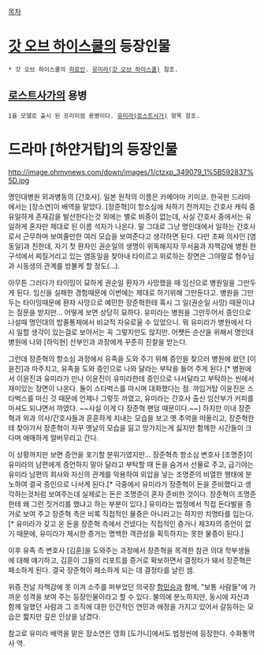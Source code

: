 [[목차]]

= [[갓 오브 하이스쿨]]의 등장인물 =
 * 갓 오브 하이스쿨의 [[히로인]]. [[유미라(갓 오브 하이스쿨)]] 참조.

== [[로스트사가]]의 용병 ==
 1을 모델로 출시 된 프리미엄 용병이다. [[유미라(로스트사가)]] 항목 참조.

= 드라마 [하얀거탑]의 등장인물 =
http://image.ohmynews.com/down/images/1/ctzxp_349079_1%5B592837%5D.jpg

명인대병원 외과병동의 [간호사]. 일본 원작의 이름은 카메야마 키미코. 한국판 드라마에서는 [장소연]이 배역을 맡았다. [장준혁]이 항소심에 처하기 전까지는 간호사 캐릭 중 유일하게 존재감을 발산한다는것 외에는 별로 비중이 없는데, 사실 간호사 중에서는 유일하게 혼자만 제대로 된 이름 석자가 나온다. 말 그대로 그냥 명인대에서 일하는 간호사로서 근무하며 보여줄만한 여러 모습을 보여준다고 생각하면 된다. 다만 초짜 의사인 [염동일]과 친한데, 자기 첫 환자인 권순일의 생명이 위독해지자 무서움과 자책감에 병원 한구석에서 찌질거리고 있는 염동일을 찾아내 타이르고 위로하는 장면은 그야말로 형수님과 시동생의 관계를 방불케 할 정도(…).

아무튼 그러다가 타이밍이 묘하게 권순일 환자가 사망했을 때 임신으로 병원일을 그만두게 된다. 임신을 실패한 경험때문에 이번에는 제대로 하기위해 그만둔다고. 병원을 그만두는 타이밍때문에 환자 사망으로 예민한 장준혁한테 혹시 그 일(권순일 사망) 때문이냐는 질문을 받지만... 어떻게 보면 상당히 묘하다. 유미라는 병원을 그만두어서 증인으로 나설때 명인대의 밥줄통제에서 비교적 자유로울 수 있었으니. 뭐 유미라가 병원에서 다시 일할 생각이 있는걸로 보아서는 꼭 그렇지만도 않지만. 어쨋든 순산을 위해서 명인대병원에 나와 [하익현] 산부인과 과장에게 꾸준히 진찰을 받는다. 

그런데 장준혁의 항소심 과정에서 유족을 도와 주기 위해 증인을 찾으러 병원에 왔던 [이윤진]과 마주치고, 유족을 도와 증인으로 나와 달라는 부탁을 들어 주게 된다.[* 병원에서 이윤진과 유미라가 만나 이윤진이 유미라한테 증인으로 나서달라고 부탁하는 씬에서 재미있는 장면이 나온다. 둘이 스타벅스를 마시며 대화했다는 점. 까임거탑 이윤진은 스타벅스를 마신 것 때문에 언제나 그렇듯 까였고, 유미라는 간호사 출신 임산부가 커피를 마셔도 되냐면서 까였다. ~~사실 이게 다 장준혁 팬덤 때문이다.~~] 하지만 이내 장준혁과 외과 의사/간호사들과 훈훈하게 지내는 모습을 보고 옛 추억을 떠올리고, 장준혁한테 찾아가서 장준혁이 자꾸 옛날의 모습을 잃고 망가지는게 싫지만 함께한 시간들이 크다며 애매하게 얼버무리고 간다.

이 상황까지만 보면 증언을 포기할 분위기였지만... 장준혁측 항소심 변호사 [조명준]이 유미라의 남편에게 증언하지 말아 달라고 부탁할 때 돈을 숨겨서 선물로 주고, 급기야는 유미라 남편의 회사와 자신의 관계를 악용하여 외압을 넣는 조명준의 비열한 행태에 분노하여 결국 증인으로 나서게 된다.[* 극중에서 유미라가 장준혁이 돈을 준비했다고 생각하는것처럼 보여주는데 실제로는 돈은 조명준이 혼자 준비한 것이다. 장준혁이 조명준한테 왜 그런 짓거리를 했냐고 하는 부분이 있다.] 유미라는 법정에서 직접 돈다발을 증거로 보여 주고 장준혁 측은 비록 직접적인 물증은 아니라고는 하지만 치명타를 입는다.[* 유미라가 갖고 온 돈을 장준혁 측에서 건넸다는 직접적인 증거나 제3자의 증언이 없기 때문에, 유미라가 제시한 증거는 명백한 객관성을 획득하지는 못한 물증이 된다.]

이후 유족 측 변호사 [김훈]을 도와주는 과정에서 장준혁을 목격한 참관 의대 학부생들에 대해 얘기하고, 김훈이 그들의 리포트를 증거로 확보하면서 결정타가 돼서 장준혁은 패소하게 된다. 결국 장준혁이 패소하게 되는 데 결정타를 날린 셈.

위증 전날 자책감에 못 이겨 소주를 퍼부었던 의국장 [[함민승]]과 함께, "보통 사람들"에 가까운 성격을 보여 주는 등장인물이라고 할 수 있다. 불의에 분노하지만, 동시에 자신과 함께 일했던 사람과 그 조직에 대한 인간적인 연민과 애정을 가지고 있어서 갈등하는 모습은 짧지만 깊은 인상을 남겼다. 

참고로 유미라 배역을 맡은 장소연은 영화 [도가니]에서도 법정씬에 등장한다. 수화통역사 역.
